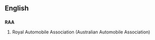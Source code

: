 ==English==

==={{initialism}}===
'''RAA'''

# Royal Automobile Association (Australian Automobile Association)
{{count page|[[Wiktionary:Page count]]}}